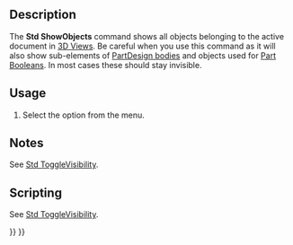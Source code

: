 <languages/>
<translate>

<!--T:1-->
{{Docnav
|[[Std_ToggleObjects|ToggleObjects]]
|[[Std_HideObjects|HideObjects]]
|[[Std_View_Menu|Std View Menu]]
|IconL=Std_ToggleObjects.svg
|IconR=Std_HideObjects.svg
|IconC=Freecad.svg
}}

<!--T:2-->
{{GuiCommand
|Name=Std ShowObjects
|MenuLocation=View → Visibility → Show All Objects
|Workbenches=All
|SeeAlso=[[Std_ToggleVisibility|Std ToggleVisibility]], [[Std_ShowSelection|Std ShowSelection]], [[Std_HideSelection|Std HideSelection]], [[Std_ToggleObjects|Std ToggleObjects]], [[Std_HideObjects|Std HideObjects]]
}}

==Description== <!--T:3-->

<!--T:4-->
The '''Std ShowObjects''' command shows all objects belonging to the active document in [[3D_View|3D Views]]. Be careful when you use this command as it will also show sub-elements of [[PartDesign_Body|PartDesign bodies]] and objects used for [[Part_Boolean|Part Booleans]]. In most cases these should stay invisible.

==Usage== <!--T:5-->

<!--T:6-->
# Select the {{MenuCommand|View → Visibility → [[Image:Std_ShowObjects.svg|16px]] Show All Objects}} option from the menu.

==Notes== <!--T:7-->

<!--T:13-->
See [[Std_ToggleVisibility#Notes|Std ToggleVisibility]].

==Scripting== <!--T:9-->

<!--T:14-->
See [[Std_ToggleVisibility#Scripting|Std ToggleVisibility]].


<!--T:12-->
{{Docnav
|[[Std_ToggleObjects|ToggleObjects]]
|[[Std_HideObjects|HideObjects]]
|[[Std_View_Menu|Std View Menu]]
|IconL=Std_ToggleObjects.svg
|IconR=Std_HideObjects.svg
|IconC=Freecad.svg
}}

</translate>
{{Std_Base_navi{{#translation:}}}}
{{Userdocnavi{{#translation:}}}}